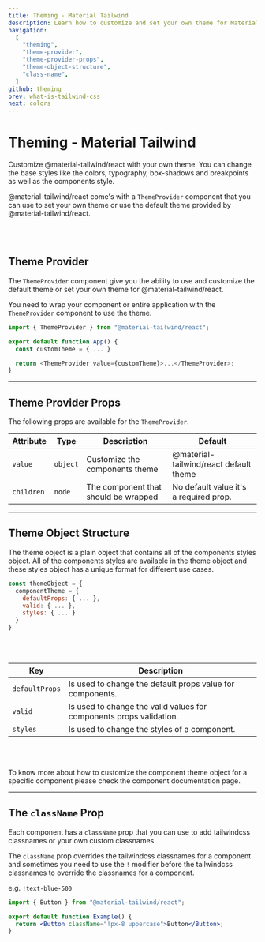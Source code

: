 ```yaml
---
title: Theming - Material Tailwind
description: Learn how to customize and set your own theme for Material Tailwind components.
navigation:
  [
    "theming",
    "theme-provider",
    "theme-provider-props",
    "theme-object-structure",
    "class-name",
  ]
github: theming
prev: what-is-tailwind-css
next: colors
---
```


# Theming - Material Tailwind

<span id="theming" className="scroll-mt-48" />
Customize @material-tailwind/react with your own theme. You can change the base styles
like the colors, typography, box-shadows and breakpoints as well as the components
style.

@material-tailwind/react come's with a <Code>ThemeProvider</Code> component that you can use to set your own theme or use the default theme provided by @material-tailwind/react.

<br />
<br />

## Theme Provider

<span id="theme-provider" className="scroll-mt-32" />

The <Code>ThemeProvider</Code> component give you the ability to use and customize the default theme or set your own theme for @material-tailwind/react.

You need to wrap your component or entire application with the <Code>ThemeProvider</Code> component to use the theme.

```js showLineNumbers
import { ThemeProvider } from "@material-tailwind/react";

export default function App() {
  const customTheme = { ... }

  return <ThemeProvider value={customTheme}>...</ThemeProvider>;
}
```

---

## Theme Provider Props

<span id="theme-provider-props" className="scroll-mt-32" />
The following props are available for the <Code>ThemeProvider</Code>.

| Attribute  | Type                      | Description                          | Default                                |
| ---------- | ------------------------- | ------------------------------------ | -------------------------------------- |
| `value`    | <Code small>object</Code> | Customize the components theme       | @material-tailwind/react default theme |
| `children` | <Code small>node</Code>   | The component that should be wrapped | No default value it's a required prop. |

---

## Theme Object Structure

<span id="theme-object-structure" className="scroll-mt-32" />

The theme object is a plain object that contains all of the components styles object. All of the components styles are available in the theme object and these styles object has a unique format for different use cases.

```js showLineNumbers
const themeObject = {
  componentTheme = {
    defaultProps: { ... },
    valid: { ... },
    styles: { ... }
  }
}
```

<br />
<br />

| Key            | Description                                                         |
| -------------- | ------------------------------------------------------------------- |
| `defaultProps` | Is used to change the default props value for components.           |
| `valid`        | Is used to change the valid values for components props validation. |
| `styles`       | Is used to change the styles of a component.                        |

<br />
<br />

To know more about how to customize the component theme object for a specific component please check the component documentation page.

---

## The `className` Prop

<span id="class-name" className="scroll-mt-32" />

Each component has a <Code>className</Code> prop that you can use to add tailwindcss classnames or your own custom classnames.

The <Code>className</Code> prop overrides the tailwindcss classnames for a component and sometimes you need to use the <Code>!</Code> modifier before the tailwindcss classnames to override the classnames for a component.

e.g. <Code>!text-blue-500</Code>

```jsx showLineNumbers
import { Button } from "@material-tailwind/react";

export default function Example() {
  return <Button className="!px-8 uppercase">Button</Button>;
}
```
